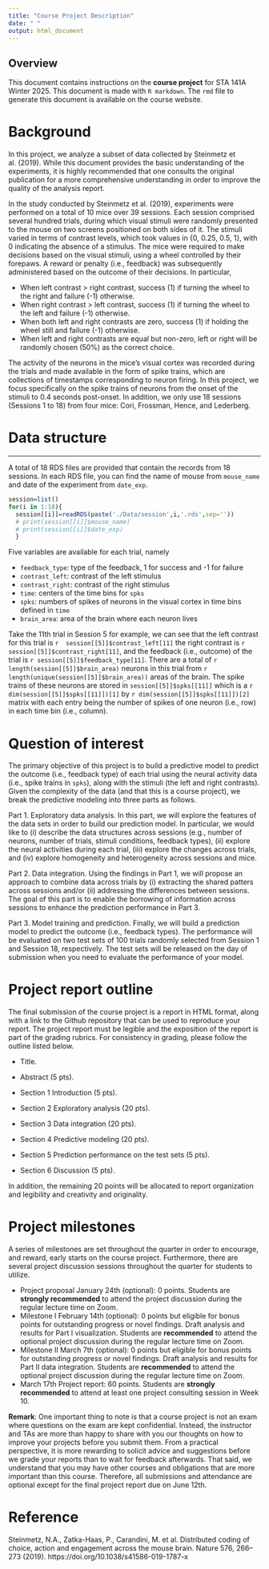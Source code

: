 ```yaml
---
title: "Course Project Description"
date: " "
output: html_document
---
```


## Overview

This document contains instructions on the **course project** for STA 141A Winter 2025. This document is made with `R markdown`. The `rmd` file to generate this document is available on the course website. 

# Background


In this project, we analyze a subset of data collected by Steinmetz et al. (2019). While this document provides the basic understanding of the experiments, it is highly recommended that one consults the original publication for a more comprehensive understanding in order to improve the quality of the analysis report.


In the study conducted by Steinmetz et al. (2019), experiments were performed on a total of 10 mice over 39 sessions. Each session comprised several hundred trials, during which visual stimuli were randomly presented to the mouse on two screens positioned on both sides of it. The stimuli varied in terms of contrast levels, which took values in {0, 0.25, 0.5, 1}, with 0 indicating the absence of a stimulus. The mice were required to make decisions based on the visual stimuli, using a wheel controlled by their forepaws. A reward or penalty (i.e., feedback) was subsequently administered based on the outcome of their decisions. In particular, 

- When left contrast > right contrast, success (1) if turning the wheel to the right and failure (-1) otherwise.  
- When right contrast > left contrast, success (1) if turning the wheel to the left and failure (-1) otherwise.  
- When both left and right contrasts are zero, success (1) if holding the wheel still and failure (-1) otherwise. 
- When left and right contrasts are equal but non-zero, left or right will be randomly chosen (50%) as the correct choice. 


The activity of the neurons in the mice's visual cortex was recorded during the trials and made available in the form of spike trains, which are collections of timestamps corresponding to neuron firing. In this project, we focus specifically on the spike trains of neurons from the onset of the stimuli to 0.4 seconds post-onset. In addition, we only use 18 sessions (Sessions 1 to 18) from four mice: Cori, Frossman, Hence, and Lederberg.


# Data structure 

---

A total of 18 RDS files are provided that contain the records from 18 sessions. In each RDS file, you can find the name of mouse from `mouse_name` and date of the experiment from `date_exp`. 


```r

session=list()
for(i in 1:18){
  session[[i]]=readRDS(paste('./Data/session',i,'.rds',sep=''))
  # print(session[[i]]$mouse_name)
  # print(session[[i]]$date_exp)
  }
```

Five variables are available for each trial, namely 

- `feedback_type`: type of the feedback, 1 for success and -1 for failure
- `contrast_left`: contrast of the left stimulus
- `contrast_right`: contrast of the right stimulus
- `time`: centers of the time bins for `spks`  
- `spks`: numbers of spikes of neurons in the visual cortex in time bins defined in `time`
- `brain_area`: area of the brain where each neuron lives

Take the 11th trial in Session 5 for example, we can see that the left contrast for this trial is `r 
session[[5]]$contrast_left[11]`  the right contrast is `r 
session[[5]]$contrast_right[11]`, and the feedback (i.e., outcome) of the trial is `r session[[5]]$feedback_type[11]`. There are a total of `r length(session[[5]]$brain_area)` neurons in this trial from `r length(unique(session[[5]]$brain_area))` areas of the brain. The spike trains of these neurons are stored in `session[[5]]$spks[[11]]` which is a `r dim(session[[5]]$spks[[11]])[1]` by `r dim(session[[5]]$spks[[11]])[2]` matrix with each entry being the number of spikes of one neuron (i.e., row) in each time bin (i.e., column).


# Question of interest


The primary objective of this project is to build a predictive model to predict the outcome (i.e., feedback type) of each trial using the neural activity data (i.e., spike trains in `spks`), along with the stimuli (the left and right contrasts). Given the complexity of the data (and that this is a course project), we break the predictive modeling into three parts as follows. 

Part 1. Exploratory data analysis. In this part, we will explore the features of the data sets in order to build our prediction model. In particular, we would like to (i) describe the data structures across sessions (e.g., number of neurons, number of trials, stimuli conditions, feedback types), (ii) explore the neural activities during each trial, (iii) explore the changes across trials, and (iv) explore homogeneity and heterogeneity across sessions and mice. 

Part 2. Data integration. Using the findings in Part 1, we will propose an approach to combine data across trials by (i) extracting the shared patters across sessions and/or (ii) addressing the differences between sessions. The goal of this part is to enable the borrowing of information across sessions to enhance the prediction performance in Part 3. 

Part 3. Model training and prediction. Finally, we will build a prediction model to predict the outcome (i.e., feedback types). The performance will be evaluated on two test sets of 100 trials randomly selected from Session 1 and Session 18, respectively. The test sets will be released on the day of submission when you need to evaluate the performance of your model. 

# Project report outline 

The final submission of the course project is a report in HTML format, along with a link to the Github repository that can be used to reproduce your report. The project report must be legible and the exposition of the report is part of the grading rubrics. For consistency in grading, please follow the outline listed below. 

- Title.

- Abstract (5 pts).

- Section 1 Introduction (5 pts). 

- Section 2 Exploratory analysis (20 pts). 

- Section 3 Data integration (20 pts). 

- Section 4 Predictive modeling (20 pts). 

- Section 5 Prediction performance on the test sets (5 pts). 

- Section 6 Discussion (5 pts). 

In addition, the remaining 20 points will be allocated to report organization and legibility and creativity and originality. 


# Project milestones

A series of milestones are set throughout the quarter in order to encourage, and reward, early starts on the course project. Furthermore, there are several project discussion sessions throughout the quarter for students to utilize. 


- Project proposal January 24th (optional): 0 points. Students are **strongly recommended** to attend the project discussion during the regular lecture time on Zoom. 
- Milestone I February 14th  (optional): 0 points but eligible for bonus points for outstanding progress or novel findings. Draft analysis and results for Part I visualization. Students are **recommended** to attend the optional project discussion during the regular lecture time on Zoom. 
- Milestone II March 7th (optional): 0 points but eligible for bonus points for outstanding progress or novel findings. Draft analysis and results for Part II data integration. Students are **recommended** to attend the optional project discussion during the regular lecture time on Zoom. 
- March 17th Project report: 60 points. Students are **strongly recommended** to attend at least one project consulting session in Week 10. 


**Remark**: One important thing to note is that a course project is not an exam where questions on the exam are kept confidential. Instead, the instructor and TAs are more than happy to share with you our thoughts on how to improve your projects before you submit them. From a practical perspective, it is more rewarding to solicit advice and suggestions before we grade your reports than to wait for feedback afterwards. That said, we understand that you may have other courses and obligations that are more important than this course. Therefore, all submissions and attendance are optional except for the final project report due on June 12th.

# Reference {-}


Steinmetz, N.A., Zatka-Haas, P., Carandini, M. et al. Distributed coding of choice, action and engagement across the mouse brain. Nature 576, 266–273 (2019). https://doi.org/10.1038/s41586-019-1787-x


